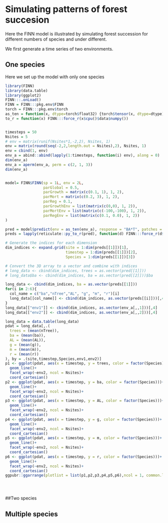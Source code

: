 # Simulating patterns of forest succesion {#sec-simulating}

Here the FINN model is illustrated by simulating forest succession for different numbers of species and under different.

We first generate a time series of two environments.

## One species

Here we set up the model with only one species

```r
library(FINN)
library(data.table)
library(ggplot2)
FINN:::.onLoad()
FINN = FINN:::pkg.env$FINN
torch = FINN:::pkg.env$torch
as_ten = function(x, dtype=torch$float32) {torch$tensor(x, dtype=dtype)}
to_r = function(x) FINN:::force_r(x$cpu()$data$numpy())


timesteps = 50
Nsites = 5
# env = matrix(runif(Nsites*1,-2,2), Nsites, 1)
env = matrix(round(seq(-2,2,length.out = Nsites),2), Nsites, 1)
env = cbind(1, env)
env_a = abind::abind(lapply(1:timesteps, function(i) env), along = 0)
dim(env_a)
env_a = aperm(env_a, perm = c(2, 1, 3))
dim(env_a)


model= FINN$FINN(sp = 1L, env = 2L,
                 parGlobal = 0.5,
                 parGrowth = matrix(c(0.1, 1), 1, 2),
                 parMort = matrix(c(0.2, 3), 1, 2),
                 parReg = 0.1,
                 parGrowthEnv = list(matrix(c(0,0), 1, 2)),
                 parMortEnv = list(matrix(c(-100,-100), 1, 2)),
                 parRegEnv = list(matrix(c(0.1, 0.0), 1, 2))
)

pred = model$predict(env = as_ten(env_a), response = "BA*T", patches = 1L)
preds = lapply(reticulate::py_to_r(pred), function(d) FINN:::force_r(d$cpu()$data$numpy()))

# Generate the indices for each dimension
dim_indices <- expand.grid(site = 1:dim(preds[[1]])[1],
                           timestep = 1:dim(preds[[1]])[2],
                           Species = 1:dim(preds[[1]])[3])

# Convert the 3D array to a vector and combine with indices
# long_data <- cbind(dim_indices, trees = as.vector(pred[[1]]))
# long_data$ba <- cbind(dim_indices, ba = as.vector(pred[[2]]))$ba

long_data <- cbind(dim_indices, ba = as.vector(preds[[1]]))
for(i in 2:6){
  col_name = c("ba","nTree","AL", "g", "m", "r")[i]
  long_data[[col_name]] <- cbind(dim_indices, as.vector(preds[[i]]))[,4]
}
long_data[["env1"]] <- cbind(dim_indices, as.vector(env_a[,,1]))[,4]
long_data[["env2"]] <- cbind(dim_indices, as.vector(env_a[,,2]))[,4]

long_data = data.table(long_data)
pdat = long_data[,.(
  trees = (mean(nTree)),
  ba = (mean(ba)),
  AL = (mean(AL)),
  g = (mean(g)),
  m = (mean(m)),
  r = (mean(r))
), by = .(site,timestep,Species,env1,env2)]
p1 <- ggplot(pdat, aes(x = timestep, y = trees, color = factor(Species)))+
  geom_line()+
  facet_wrap(~env2, ncol = Nsites)+
  coord_cartesian()
p2 <- ggplot(pdat, aes(x = timestep, y = ba, color = factor(Species)))+
  geom_line()+
  facet_wrap(~env2, ncol = Nsites)+
  coord_cartesian()
p3 <- ggplot(pdat, aes(x = timestep, y = AL, color = factor(Species)))+
  geom_line()+
  facet_wrap(~env2, ncol = Nsites)+
  coord_cartesian()
p4 <- ggplot(pdat, aes(x = timestep, y = g, color = factor(Species)))+
  geom_line()+
  facet_wrap(~env2, ncol = Nsites)+
  coord_cartesian()
p5 <- ggplot(pdat, aes(x = timestep, y = m, color = factor(Species)))+
  geom_line()+
  facet_wrap(~env2, ncol = Nsites)+
  coord_cartesian()
p6 <- ggplot(pdat, aes(x = timestep, y = r, color = factor(Species)))+
  geom_line()+
  facet_wrap(~env2, ncol = Nsites)+
  coord_cartesian()
ggpubr::ggarrange(plotlist = list(p1,p2,p3,p4,p5,p6),ncol = 1, common.legend = T)





```

##Two species

## Multiple species
